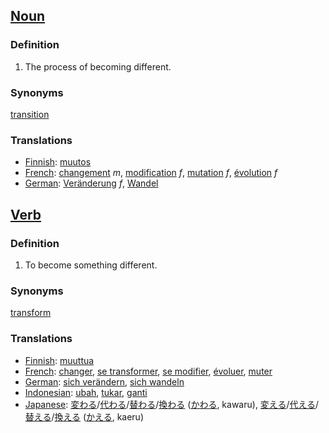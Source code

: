 =='''[[Noun]]'''==

===Definition===
#The process of becoming different.


===Synonyms===
[[transition]]

===Translations===

*[[Finnish]]: [[muutos]]
*[[French]]: [[changement]] ''m'', [[modification]] ''f'', [[mutation]] ''f'', [[évolution]] ''f''
*[[German]]: [[Veränderung]] ''f'', [[Wandel]]

== '''[[Verb]]''' ==

===Definition===
#To become something different.

===Synonyms===
[[transform]]

=== Translations ===
*[[Finnish]]: [[muuttua]]
*[[French]]: [[changer]], [[se transformer]], [[se modifier]], [[évoluer]], [[muter]]
*[[German]]: [[sich verändern]], [[sich wandeln]]
*[[Indonesian]]: [[ubah]], [[tukar]], [[ganti]]
*[[Japanese]]: [[変わる]]/[[代わる]]/[[替わる]]/[[換わる]] ([[かわる]], kawaru), [[変える]]/[[代える]]/[[替える]]/[[換える]] ([[かえる]], kaeru)